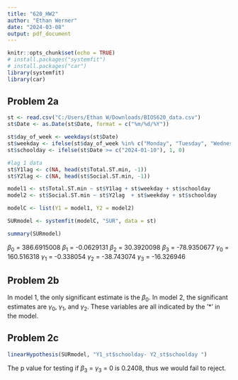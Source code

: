 ---
title: "620_HW2"
author: "Ethan Werner"
date: "2024-03-08"
output: pdf_document
---

```{r setup, include=FALSE}
knitr::opts_chunk$set(echo = TRUE)
# install.packages("systemfit")
# install.packages("car")
library(systemfit)
library(car)
```

## Problem 2a
```{r}
st <- read.csv("C:/Users/Ethan W/Downloads/BIOS620_data.csv")
st$Date <- as.Date(st$Date, format = c("%m/%d/%Y"))

st$day_of_week <- weekdays(st$Date)
st$weekday <- ifelse(st$day_of_week %in% c("Monday", "Tuesday", "Wednesday", "Thursday", "Friday"), 1, 0)
st$schoolday <- ifelse(st$Date >= c("2024-01-10"), 1, 0)

#lag 1 data
st$Y1lag <- c(NA, head(st$Total.ST.min, -1))
st$Y2lag <- c(NA, head(st$Social.ST.min, -1))

model1 <- st$Total.ST.min ~ st$Y1lag + st$weekday + st$schoolday
model2 <- st$Social.ST.min ~ st$Y2lag  + st$weekday + st$schoolday

modelC <- list(Y1 = model1, Y2 = model2)

SURmodel <- systemfit(modelC, "SUR", data = st)

summary(SURmodel)
```

$\beta_0$ = 386.6915008
$\beta_1$ = -0.0629131
$\beta_2$ = 30.3920098
$\beta_3$ = -78.9350677
$\gamma_0$ = 160.516318
$\gamma_1$ = -0.338054
$\gamma_2$ = -38.743074
$\gamma_3$ = -16.326946

## Problem 2b

In model 1, the only significant estimate is the $\beta_0$.
In model 2, the significant estimates are $\gamma_0$, $\gamma_1$, and $\gamma_2$.
These variables are all indicated by the '*' in the model.

## Problem 2c
```{r}
linearHypothesis(SURmodel, "Y1_st$schoolday- Y2_st$schoolday ")
```
The p value for testing if $\beta_3$ = $\gamma_3$ = 0 is 0.2408, thus we would fail to reject.
